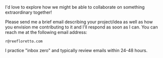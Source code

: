 I'd love to explore how we might be able to collaborate on something
extraordinary together!

Please send me a brief email describing your project/idea as well as how you
envision me contributing to it and I'll respond as soon as I can. You can reach
me at the following email address:

```
r@reefloretto.com
```

I practice "inbox zero" and typically review emails within 24-48 hours.
